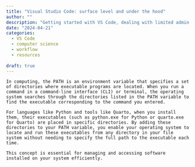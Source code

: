```yaml
---
title: "Visual Studio Code: surface level and under the hood"
author: ""
description: "Getting started with VS Code, dealing with limited admin rights in Windows, and as an extension: understanding PATH variables and executables."
date: "2024-04-21"
categories:
  - VS Code
  - computer science
  - workflow
  - resources
  
draft: true
---
```


```         
In computing, the PATH is an environment variable that specifies a set of directories where executable programs are located. When you run a command in a command-line interface (CLI) or terminal, the operating system searches through the directories listed in the PATH variable to find the executable corresponding to the command you entered.

For languages like Python and tools like Quarto, when you install them, their executables (such as python.exe for Python or quarto.exe for Quarto) are placed in specific directories. By adding these directories to your PATH variable, you enable your operating system to locate and run these executables from any directory in your file system without needing to specify the full path to the executable each time.

This concept is essential for managing and accessing software installed on your system efficiently.
```
